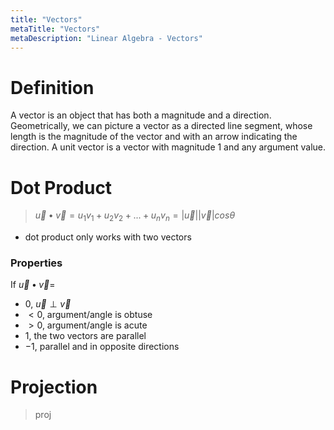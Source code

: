 ```yaml
---
title: "Vectors"
metaTitle: "Vectors"
metaDescription: "Linear Algebra - Vectors"
---
```

<link
  rel="stylesheet"
  href="https://cdn.jsdelivr.net/npm/katex@0.11.0/dist/katex.min.css"
  integrity="sha384-BdGj8xC2eZkQaxoQ8nSLefg4AV4/AwB3Fj+8SUSo7pnKP6Eoy18liIKTPn9oBYNG"
  crossOrigin="anonymous"
/>

# Definition

A vector is an object that has both a magnitude and a direction. Geometrically, we can picture a vector as a directed line segment, whose length is the magnitude of the vector and with an arrow indicating the direction. A unit vector is a vector with magnitude 1 and any argument value.

# Dot Product
> $\overrightarrow{u} \bullet \overrightarrow{v} = u_1v_1+u_2v_2 + ... + u_nv_n = |\overrightarrow{u}||\overrightarrow{v}|cos\theta$

- dot product only works with two vectors

### Properties

If $\overrightarrow{u} \bullet \overrightarrow{v} =$
- $0$, $\overrightarrow{u} \perp \overrightarrow{v}$
- $< 0$, argument/angle is obtuse
- $> 0$, argument/angle is acute
- $1$, the two vectors are parallel
- $-1$, parallel and in opposite directions

# Projection
> proj
